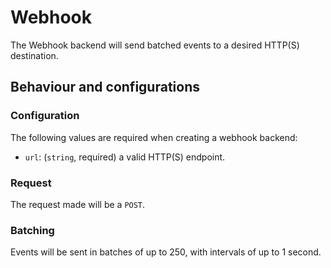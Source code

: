 # Webhook

The Webhook backend will send batched events to a desired HTTP(S) destination. 

## Behaviour and configurations
### Configuration

The following values are required when creating a webhook backend:

- `url`: (`string`, required) a valid HTTP(S) endpoint.

### Request 
The request made will be a `POST`.

### Batching

Events will be sent in batches of up to 250, with intervals of up to 1 second.